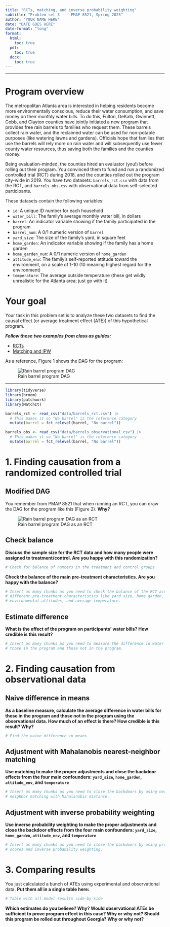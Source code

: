```yaml
---
title: "RCTs, matching, and inverse probability weighting"
subtitle: "Problem set 3 --- PMAP 8521, Spring 2025"
author: "YOUR NAME HERE"
date: "DATE GOES HERE"
date-format: "long"
format:
  html:
    toc: true
  pdf:
    toc: true
  docx:
    toc: true
---
```


---

# Program overview

The metropolitan Atlanta area is interested in helping residents become more environmentally conscious, reduce their water consumption, and save money on their monthly water bills. To do this, Fulton, DeKalb, Gwinnett, Cobb, and Clayton counties have jointly initiated a new program that provides free rain barrels to families who request them. These barrels collect rain water, and the reclaimed water can be used for non-potable purposes (like watering lawns and gardens). Officials hope that families that use the barrels will rely more on rain water and will subsequently use fewer county water resources, thus saving both the families and the counties money.

Being evaluation-minded, the counties hired an evaluator (you!) before rolling out their program. You convinced them to fund and run a randomized controlled trial (RCT) during 2018, and the counties rolled out the program city-wide in 2019. You have two datasets: `barrels_rct.csv` with data from the RCT, and `barrels_obs.csv` with observational data from self-selected participants.

These datasets contain the following variables:

- `id`: A unique ID number for each household
- `water_bill`: The family's average monthly water bill, in dollars
- `barrel`: An indicator variable showing if the family participated in the program
- `barrel_num`: A 0/1 numeric version of `barrel`
- `yard_size`: The size of the family's yard, in square feet
- `home_garden`: An indicator variable showing if the family has a home garden
- `home_garden_num`: A 0/1 numeric version of `home_garden`
- `attitude_env`: The family's self-reported attitude toward the environment, on a scale of 1-10 (10 meaning highest regard for the environment)
- `temperature`: The average outside temperature (these get wildly unrealistic for the Atlanta area; just go with it)


# Your goal

Your task in this problem set is to analyze these two datasets to find the causal effect (or average treatment effect (ATE)) of this hypothetical program. 

***Follow these two examples from class as guides:***

- [RCTs](https://evalsp22.classes.andrewheiss.com/example/rcts/)
- [Matching and IPW](https://evalsp22.classes.andrewheiss.com/example/matching-ipw/)

As a reference, Figure 1 shows the DAG for the program:

![Rain barrel program DAG](barrel-dag-observational.png)

---

```r
library(tidyverse)
library(broom)
library(patchwork)
library(MatchIt)

barrels_rct <- read_csv("data/barrels_rct.csv") |> 
  # This makes it so "No barrel" is the reference category
  mutate(barrel = fct_relevel(barrel, "No barrel"))

barrels_obs <- read_csv("data/barrels_observational.csv") |> 
  # This makes it so "No barrel" is the reference category
  mutate(barrel = fct_relevel(barrel, "No barrel"))
```

# 1. Finding causation from a randomized controlled trial

## Modified DAG

You remember from PMAP 8521 that when running an RCT, you can draw the DAG for the program like this (Figure 2). **Why?**

![Rain barrel program DAG as an RCT](barrel-dag-rct.png)


## Check balance

**Discuss the sample size for the RCT data and how many people were assigned to treatment/control. Are you happy with this randomization?**

```r
# Check for balance of numbers in the treatment and control groups
```

**Check the balance of the main pre-treatment characteristics. Are you happy with the balance?**

```r
# Insert as many chunks as you need to check the balance of the RCT across
# different pre-treatment characteristics like yard size, home garden,
# environmental attitudes, and average temperature.
```

## Estimate difference

**What is the effect of the program on participants' water bills? How credible is this result?**

```r
# Insert as many chunks as you need to measure the difference in water bills for
# those in the program and those not in the program.
```


# 2. Finding causation from observational data

## Naive difference in means

**As a baseline measure, calculate the average difference in water bills for those in the program and those not in the program using the observational data. How much of an effect is there? How credible is this result? Why?**

```r
# Find the naive difference in means
```


## Adjustment with Mahalanobis nearest-neighbor matching

**Use matching to make the proper adjustments and close the backdoor effects from the four main confounders: `yard_size`, `home_garden`, `attitude_env`, and `temperature`**

```r
# Insert as many chunks as you need to close the backdoors by using nearest
# neighbor matching with Mahalanobis distance.
```


## Adjustment with inverse probability weighting

**Use inverse probability weighting to make the proper adjustments and close the backdoor effects from the four main confounders: `yard_size`, `home_garden`, `attitude_env`, and `temperature`**

```r
# Insert as many chunks as you need to close the backdoors by using propensity
# scores and inverse probability weighting.
```


# 3. Comparing results

You just calculated a bunch of ATEs using experimental and observational data. **Put them all in a single table here:**

```r
# Table with all model results side-by-side
```

**Which estimates do you believe? Why? Would observational ATEs be sufficient to prove program effect in this case? Why or why not? Should this program be rolled out throughout Georgia? Why or why not?**
